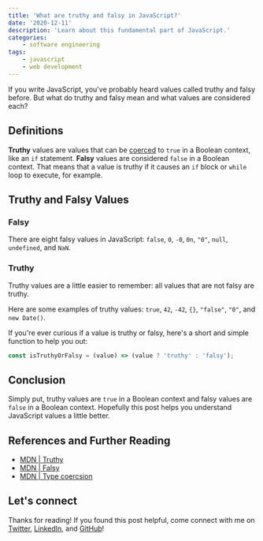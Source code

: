```yaml
---
title: 'What are truthy and falsy in JavaScript?'
date: '2020-12-11'
description: 'Learn about this fundamental part of JavaScript.'
categories:
    - software engineering
tags:
    - javascript
    - web development
---
```


If you write JavaScript, you've probably heard values called truthy and falsy before. But what do truthy and falsy mean and what values are considered each?

## Definitions

**Truthy** values are values that can be [coerced](https://developer.mozilla.org/en-US/docs/Glossary/Type_Conversion) to `true` in a Boolean context, like an `if` statement. **Falsy** values are considered `false` in a Boolean context. That means that a value is truthy if it causes an `if` block or `while` loop to execute, for example.

## Truthy and Falsy Values

### Falsy

There are eight falsy values in JavaScript: `false`, `0`, `-0`, `0n`, `"0"`, `null`, `undefined`, and `NaN`.

### Truthy

Truthy values are a little easier to remember: all values that are not falsy are truthy.

Here are some examples of truthy values: `true`, `42`, `-42`, `{}`, `"false"`, `"0"`, and `new Date()`.

If you're ever curious if a value is truthy or falsy, here's a short and simple function to help you out:

```javascript
const isTruthyOrFalsy = (value) => (value ? 'truthy' : 'falsy');
```

## Conclusion

Simply put, truthy values are `true` in a Boolean context and falsy values are `false` in a Boolean context. Hopefully this post helps you understand JavaScript values a little better.

## References and Further Reading

-   [MDN | Truthy](https://developer.mozilla.org/en-US/docs/Glossary/Truthy)
-   [MDN | Falsy](https://developer.mozilla.org/en-US/docs/Glossary/Falsy)
-   [MDN | Type coercsion](https://developer.mozilla.org/en-US/docs/Glossary/Type_Conversion)

## Let's connect

Thanks for reading! If you found this post helpful, come connect with me on [Twitter](https://twitter.com/zach_snoek), [LinkedIn](https://www.linkedin.com/in/zach-snoek-5b327b179/), and [GitHub](https://github.com/zachsnoek)!
